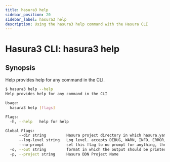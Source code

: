 ```yaml
---
title: hasura3 help
sidebar_position: 20
sidebar_label: hasura3 help
description: Using the hasura3 help command with the Hasura CLI
---
```


# Hasura3 CLI: hasura3 help 

## Synopsis
Help provides help for any command in the CLI.

```bash
$ hasura3 help --help
Help provides help for any command in the CLI

Usage:
  hasura3 help [flags]

Flags:
  -h, --help   help for help

Global Flags:
      --dir string         Hasura project directory in which hasura.yaml is present (default ".")
      --log-level string   Log level. accepts DEBUG, WARN, INFO, ERROR, FATAL (default "INFO")
      --no-prompt          set this flag to no prompt for anything, the command fails if any input is missing
  -o, --out string         format in which the output should be printed, accepts table, json and yaml (default "table")
  -p, --project string     Hasura DDN Project Name
```

